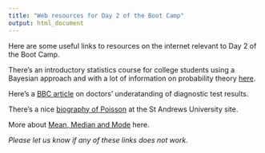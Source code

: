 ```yaml
---
title: "Web resources for Day 2 of the Boot Camp"
output: html_document
---
```


Here are some useful links to resources on the internet relevant to Day 2 of the Boot Camp.

There's an introductory statistics course for college students using a Bayesian approach and with a lot of information on probability theory [here](http://bayes.bgsu.edu/nsf_web/main.htm).

Here's a [BBC article](http://www.bbc.com/news/magazine-28166019) on doctors' underatanding of diagnostic test results.

There's a nice [biography of Poisson](http://www-history.mcs.st-and.ac.uk/Biographies/Poisson.html) at the St Andrews University site.

More about [Mean, Median and Mode](http://math.about.com/od/statistics/a/MeanMedian.htm) here.

_Please let us know if any of these links does not work._


